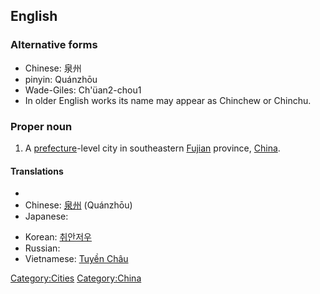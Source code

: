 ==English==
{{wikipedia}}

===Alternative forms===
*Chinese: 泉州 
*pinyin: Quánzhōu 
*Wade-Giles: Ch'üan2-chou1
*In older English works its name may appear as Chinchew or Chinchu.

===Proper noun===
{{en-proper-noun}}

#A [[prefecture]]-level city in southeastern [[Fujian]] province, [[China]].

====Translations====
{{trans-top|a city of China}}
* {{trreq|Arabic}}
* Chinese: [[泉州]] (Quánzhōu)
* Japanese: {{t-|ja|泉州|tr=[[せんしゅう]], Senshū|sc=Jpan}}
{{trans-mid}}
* Korean: [[취안저우]]
* Russian: {{t|ru|Цюаньчжоу|m|tr=Tsjuan’čžóu|sc=Cyrl}} {{indeclinable}}
* Vietnamese: [[Tuyền Châu]]
{{trans-bottom}}

[[Category:Cities]]
[[Category:China]]